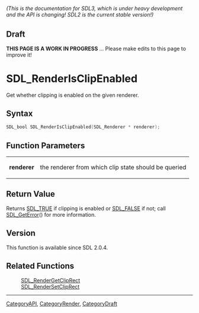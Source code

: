 ====== (This is the documentation for SDL3, which is under heavy development and the API is changing! SDL2 is the current stable version!) ======

== Draft ==

'''THIS PAGE IS A WORK IN PROGRESS''' ... Please make edits to this page to improve it!


<!-- #*^*^*^*^*See https://wiki.libsdl.org/SGFunctions for details on editing this page*^*^*^*^* -->
= SDL_RenderIsClipEnabled =

Get whether clipping is enabled on the given renderer.

== Syntax ==

<syntaxhighlight lang='c'>
SDL_bool SDL_RenderIsClipEnabled(SDL_Renderer * renderer);
</syntaxhighlight>

== Function Parameters ==

{|
|'''renderer'''
|the renderer from which clip state should be queried
|}

== Return Value ==

Returns [[SDL_TRUE]] if clipping is enabled or [[SDL_FALSE]] if not; call
[[SDL_GetError]]() for more information.

== Version ==

This function is available since SDL 2.0.4.

== Related Functions ==

:[[SDL_RenderGetClipRect]]
:[[SDL_RenderSetClipRect]]

----
[[CategoryAPI]], [[CategoryRender]], [[CategoryDraft]]
<!-- #See the Style Guide for instructions on editing the footer. -->


